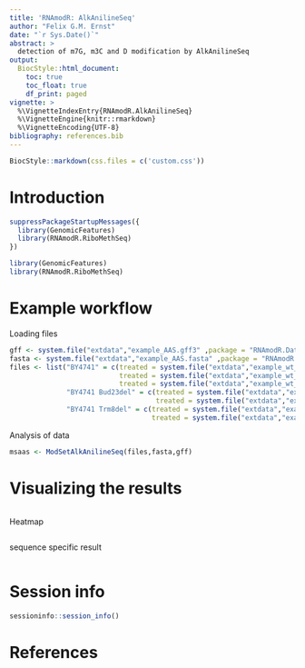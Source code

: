 ```yaml
---
title: 'RNAmodR: AlkAnilineSeq'
author: "Felix G.M. Ernst"
date: "`r Sys.Date()`"
abstract: >
  detection of m7G, m3C and D modification by AlkAnilineSeq
output:
  BiocStyle::html_document:
    toc: true
    toc_float: true
    df_print: paged
vignette: >
  %\VignetteIndexEntry{RNAmodR.AlkAnilineSeq}
  %\VignetteEngine{knitr::rmarkdown}
  %\VignetteEncoding{UTF-8}
bibliography: references.bib
---
```


```r
BiocStyle::markdown(css.files = c('custom.css'))
```

# Introduction









```r
suppressPackageStartupMessages({
  library(GenomicFeatures)
  library(RNAmodR.RiboMethSeq)
})
```
```r
library(GenomicFeatures)
library(RNAmodR.RiboMethSeq)
```

# Example workflow

Loading files
```r
gff <- system.file("extdata","example_AAS.gff3" ,package = "RNAmodR.Data")
fasta <- system.file("extdata","example_AAS.fasta" ,package = "RNAmodR.Data")
files <- list("BY4741" = c(treated = system.file("extdata","example_wt_1.bam" ,package = "RNAmodR.Data"),
                           treated = system.file("extdata","example_wt_2.bam" ,package = "RNAmodR.Data"),
                           treated = system.file("extdata","example_wt_3.bam" ,package = "RNAmodR.Data")),
              "BY4741 Bud23del" = c(treated = system.file("extdata","example_Bud23_1.bam" ,package = "RNAmodR.Data"),
                                    treated = system.file("extdata","example_Bud23_2.bam" ,package = "RNAmodR.Data")),
              "BY4741 Trm8del" = c(treated = system.file("extdata","example_Trm8_1.bam" ,package = "RNAmodR.Data"),
                                   treated = system.file("extdata","example_Trm8_2.bam" ,package = "RNAmodR.Data")))
```

Analysis of data

```r
msaas <- ModSetAlkAnilineSeq(files,fasta,gff)
```

# Visualizing the results

```r

```

Heatmap

```r

```

sequence specific result

```r

```

# Session info

```r
sessioninfo::session_info()
```

# References
